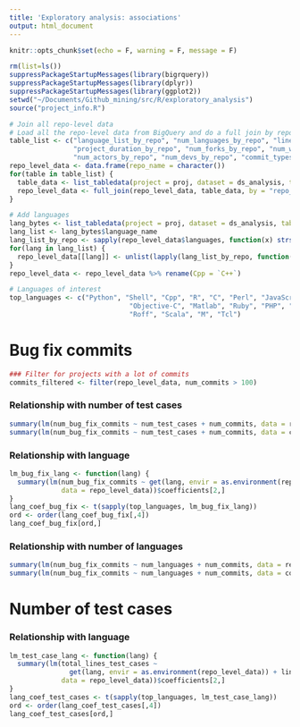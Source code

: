 ```yaml
---
title: 'Exploratory analysis: associations'
output: html_document
---
```


```r
knitr::opts_chunk$set(echo = F, warning = F, message = F)
```

```r
rm(list=ls())
suppressPackageStartupMessages(library(bigrquery))
suppressPackageStartupMessages(library(dplyr))
suppressPackageStartupMessages(library(ggplot2))
setwd("~/Documents/Github_mining/src/R/exploratory_analysis")
source("project_info.R")
```

```r
# Join all repo-level data
# Load all the repo-level data from BigQuery and do a full join by repo name
table_list <- c("language_list_by_repo", "num_languages_by_repo", "lines_of_code_by_repo", 
                "project_duration_by_repo", "num_forks_by_repo", "num_watchers_by_repo", 
                "num_actors_by_repo", "num_devs_by_repo", "commit_types_by_repo", "test_cases_by_repo")
repo_level_data <- data.frame(repo_name = character())
for(table in table_list) {
  table_data <- list_tabledata(project = proj, dataset = ds_analysis, table = table)
  repo_level_data <- full_join(repo_level_data, table_data, by = "repo_name")
}
```


```r
# Add languages
lang_bytes <- list_tabledata(project = proj, dataset = ds_analysis, table = "bytes_by_language")
lang_list <- lang_bytes$language_name
lang_list_by_repo <- sapply(repo_level_data$languages, function(x) strsplit(x, ","))
for(lang in lang_list) {
  repo_level_data[[lang]] <- unlist(lapply(lang_list_by_repo, function(x) lang %in% x))
}
repo_level_data <- repo_level_data %>% rename(Cpp = `C++`)
```


```r
# Languages of interest
top_languages <- c("Python", "Shell", "Cpp", "R", "C", "Perl", "JavaScript", "Java",
                              "Objective-C", "Matlab", "Ruby", "PHP", "Haskell", "Go", "Lua",
                              "Roff", "Scala", "M", "Tcl")
```


# Bug fix commits


```r
### Filter for projects with a lot of commits
commits_filtered <- filter(repo_level_data, num_commits > 100)
```

### Relationship with number of test cases

```r
summary(lm(num_bug_fix_commits ~ num_test_cases + num_commits, data = repo_level_data))
summary(lm(num_bug_fix_commits ~ num_test_cases + num_commits, data = commits_filtered))
```

### Relationship with language

```r
lm_bug_fix_lang <- function(lang) {
  summary(lm(num_bug_fix_commits ~ get(lang, envir = as.environment(repo_level_data)) + num_commits + num_test_cases, 
             data = repo_level_data))$coefficients[2,]
}
lang_coef_bug_fix <- t(sapply(top_languages, lm_bug_fix_lang))
ord <- order(lang_coef_bug_fix[,4])
lang_coef_bug_fix[ord,]
```

### Relationship with number of languages

```r
summary(lm(num_bug_fix_commits ~ num_languages + num_commits, data = repo_level_data))
summary(lm(num_bug_fix_commits ~ num_languages + num_commits, data = commits_filtered))
```

# Number of test cases

### Relationship with language

```r
lm_test_case_lang <- function(lang) {
  summary(lm(total_lines_test_cases ~ 
               get(lang, envir = as.environment(repo_level_data)) + lines_of_code, 
             data = repo_level_data))$coefficients[2,]
}
lang_coef_test_cases <- t(sapply(top_languages, lm_test_case_lang))
ord <- order(lang_coef_test_cases[,4])
lang_coef_test_cases[ord,]
```





